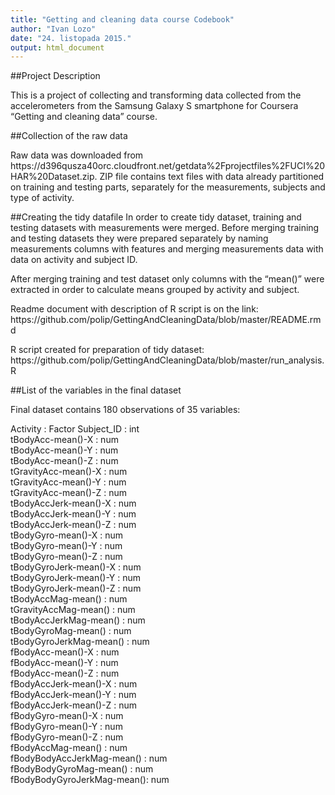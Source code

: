 ```yaml
---
title: "Getting and cleaning data course Codebook"
author: "Ivan Lozo"
date: "24. listopada 2015."
output: html_document
---
```


##Project Description

This is a project of collecting and transforming data collected from the accelerometers from the Samsung Galaxy S smartphone for Coursera "Getting and cleaning data" course.

##Collection of the raw data

Raw data was downloaded from https://d396qusza40orc.cloudfront.net/getdata%2Fprojectfiles%2FUCI%20HAR%20Dataset.zip.
ZIP file contains text files with data already partitioned on training and testing parts, separately for the measurements, subjects and type of activity.

##Creating the tidy datafile
In order to create tidy dataset, training and testing datasets with measurements were merged. Before merging training and testing datasets they were prepared separately by naming measurements columns with features and merging measurements data with data on activity and subject ID.

After merging training and test dataset only columns with the "mean()" were extracted in order to calculate means grouped by activity and subject.

Readme document with description of R script is on the link:
https://github.com/polip/GettingAndCleaningData/blob/master/README.rmd

R script created for preparation of tidy dataset:
https://github.com/polip/GettingAndCleaningData/blob/master/run_analysis.R


##List of the variables in the final dataset

Final dataset contains 180 observations of 35 variables:

Activity                   : Factor
Subject_ID                 : int  
tBodyAcc-mean()-X          : num  
tBodyAcc-mean()-Y          : num  
tBodyAcc-mean()-Z          : num  
tGravityAcc-mean()-X       : num  
tGravityAcc-mean()-Y       : num  
tGravityAcc-mean()-Z       : num  
tBodyAccJerk-mean()-X      : num  
tBodyAccJerk-mean()-Y      : num  
tBodyAccJerk-mean()-Z      : num  
tBodyGyro-mean()-X         : num  
tBodyGyro-mean()-Y         : num  
tBodyGyro-mean()-Z         : num  
tBodyGyroJerk-mean()-X     : num  
tBodyGyroJerk-mean()-Y     : num  
tBodyGyroJerk-mean()-Z     : num  
tBodyAccMag-mean()         : num  
tGravityAccMag-mean()      : num  
tBodyAccJerkMag-mean()     : num  
tBodyGyroMag-mean()        : num  
tBodyGyroJerkMag-mean()    : num  
fBodyAcc-mean()-X          : num  
fBodyAcc-mean()-Y          : num  
fBodyAcc-mean()-Z          : num  
fBodyAccJerk-mean()-X      : num  
fBodyAccJerk-mean()-Y      : num  
fBodyAccJerk-mean()-Z      : num  
fBodyGyro-mean()-X         : num  
fBodyGyro-mean()-Y         : num  
fBodyGyro-mean()-Z         : num  
fBodyAccMag-mean()         : num  
fBodyBodyAccJerkMag-mean() : num  
fBodyBodyGyroMag-mean()    : num  
fBodyBodyGyroJerkMag-mean(): num  

